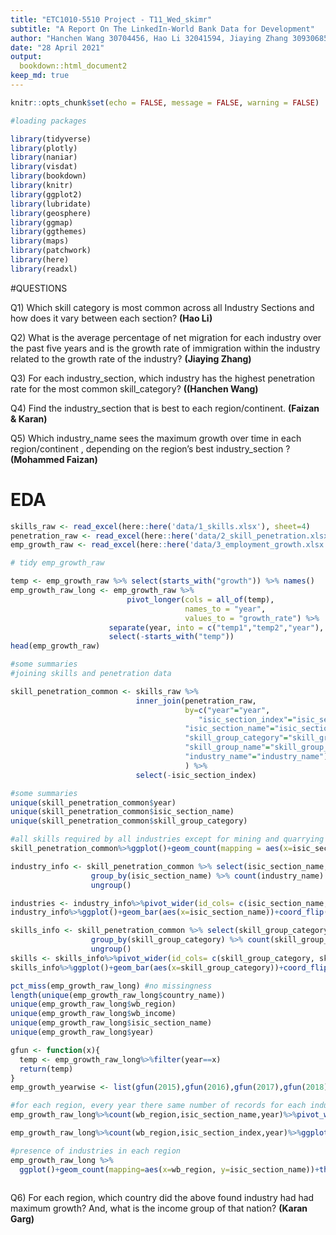 ```yaml
---
title: "ETC1010-5510 Project - T11_Wed_skimr"
subtitle: "A Report On The LinkedIn-World Bank Data for Development"
author: "Hanchen Wang 30704456, Hao Li 32041594, Jiaying Zhang 30930685, Mohammed Faizan 31939872, Karan Garg 32106580"
date: "28 April 2021"
output: 
  bookdown::html_document2
keep_md: true
---
```


```r
knitr::opts_chunk$set(echo = FALSE, message = FALSE, warning = FALSE)

#loading packages

library(tidyverse) 
library(plotly)
library(naniar)
library(visdat)
library(bookdown)
library(knitr)
library(ggplot2)
library(lubridate)
library(geosphere)
library(ggmap)
library(ggthemes)
library(maps)
library(patchwork)
library(here)
library(readxl)
```

#QUESTIONS

Q1) Which skill category is most common across all Industry Sections and how does it vary between each section? **(Hao Li)**

Q2) What is the average percentage of net migration for each industry over the past five years and is the growth rate of immigration within the industry related to the growth rate of the industry? **(Jiaying Zhang)**

Q3) For each industry_section, which industry has the highest penetration rate for the most common skill_category? **((Hanchen Wang)**

Q4) Find the industry_section that is best to each region/continent. **(Faizan & Karan)**

Q5) Which industry_name sees the maximum growth over time in each region/continent , depending on the region’s best industry_section ? **(Mohammed Faizan)**

# EDA

```r

skills_raw <- read_excel(here::here('data/1_skills.xlsx'), sheet=4)
penetration_raw <- read_excel(here::here('data/2_skill_penetration.xlsx'), sheet=4)
emp_growth_raw <- read_excel(here::here('data/3_employment_growth.xlsx'), sheet=4)


```

```r
# tidy emp_growth_raw

temp <- emp_growth_raw %>% select(starts_with("growth")) %>% names()
emp_growth_raw_long <- emp_growth_raw %>%
                          pivot_longer(cols = all_of(temp), 
                                       names_to = "year", 
                                       values_to = "growth_rate") %>%
                      separate(year, into = c("temp1","temp2","year"), convert = TRUE) %>%
                      select(-starts_with("temp"))
head(emp_growth_raw)
```

```r
#some summaries
#joining skills and penetration data

skill_penetration_common <- skills_raw %>%
                            inner_join(penetration_raw,
                                       by=c("year"="year",
                                          "isic_section_index"="isic_section_index",
                                       "isic_section_name"="isic_section_name",
                                       "skill_group_category"="skill_group_category",
                                       "skill_group_name"="skill_group_name",
                                       "industry_name"="industry_name")
                                       ) %>%
                            select(-isic_section_index)

#some summaries
unique(skill_penetration_common$year)
unique(skill_penetration_common$isic_section_name)
unique(skill_penetration_common$skill_group_category)

#all skills required by all industries except for mining and quarrying which does not require disruptive tech skills. soft skills importance remains same across industy sections.
skill_penetration_common%>%ggplot()+geom_count(mapping = aes(x=isic_section_name,skill_group_category))+theme(axis.text.x = element_text(angle = 60))
```

```r

industry_info <- skill_penetration_common %>% select(isic_section_name,industry_name) %>%
                  group_by(isic_section_name) %>% count(industry_name) %>% select(-n) %>%
                  ungroup()

industries <- industry_info%>%pivot_wider(id_cols= c(isic_section_name, industry_name), names_from = isic_section_name, values_from = industry_name)
industry_info%>%ggplot()+geom_bar(aes(x=isic_section_name))+coord_flip()+labs(title = "Industry Count within each Section")
```

```r

skills_info <- skill_penetration_common %>% select(skill_group_category,skill_group_name) %>%
                  group_by(skill_group_category) %>% count(skill_group_name) %>% select(-n) %>%
                  ungroup()
skills <- skills_info%>%pivot_wider(id_cols= c(skill_group_category, skill_group_name), names_from = skill_group_category, values_from = skill_group_name)
skills_info%>%ggplot()+geom_bar(aes(x=skill_group_category))+coord_flip()+labs(title = "Skill Count within each Skill Category")
```

```r
pct_miss(emp_growth_raw_long) #no missingness
length(unique(emp_growth_raw_long$country_name))
unique(emp_growth_raw_long$wb_region)
unique(emp_growth_raw_long$wb_income)
unique(emp_growth_raw_long$isic_section_name)
unique(emp_growth_raw_long$year)

```

```r

gfun <- function(x){
  temp <- emp_growth_raw_long%>%filter(year==x)
  return(temp)
}
emp_growth_yearwise <- list(gfun(2015),gfun(2016),gfun(2017),gfun(2018),gfun(2019))

```


```r
#for each region, every year there same number of records for each industry_section
emp_growth_raw_long%>%count(wb_region,isic_section_name,year)%>%pivot_wider(id_cols = c(year,n,wb_region,isic_section_name),names_from = year, values_from=n)

emp_growth_raw_long%>%count(wb_region,isic_section_index,year)%>%ggplot()+geom_col(mapping = aes(x=isic_section_index,y=n,fill=as.character(year)),position ="dodge")+facet_wrap(~wb_region)#+theme(axis.text.x = element_blank())

#presence of industries in each region
emp_growth_raw_long %>%
  ggplot()+geom_count(mapping=aes(x=wb_region, y=isic_section_name))+theme(axis.text.x = element_text(angle = 45))



```


Q6) For each region, which country did the above found industry had had maximum growth? And, what is the income group of that nation? **(Karan Garg)**

